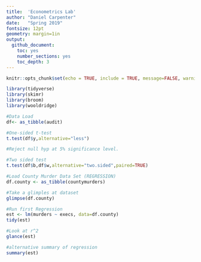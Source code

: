 ```yaml
---
title:  'Econometrics Lab'
author: "Daniel Carpenter"
date:   "Spring 2019"
fontsize: 12pt
geometry: margin=1in
output:
  github_document:
    toc: yes
    number_sections: yes
    toc_depth: 3
---
```

      
```r
knitr::opts_chunk$set(echo = TRUE, include = TRUE, message=FALSE, warning=FALSE)
```

```r
library(tidyverse)
library(skimr)
library(broom)
library(wooldridge)

#Data Load
df<- as_tibble(audit)

#One-sided t-test
t.test(df$y,alternative="less")

#Reject null hyp at 5% significance level.

#Two sided test
t.test(df$b,df$w,alternative="two.sided",paired=TRUE)

#Load County Murder Data Set (REGRESSION)
df.county <- as_tibble(countymurders)

#Take a glimples at dataset
glimpse(df.county)

#Run first Regression
est <- lm(murders ~ execs, data=df.county)
tidy(est)

#Look at r^2
glance(est)

#alternative summary of regression
summary(est)
```